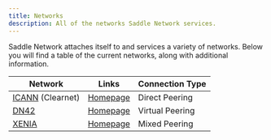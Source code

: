 ```yaml
---
title: Networks
description: All of the networks Saddle Network services.
---
```


Saddle Network attaches itself to and services a variety of networks. Below you will find a table of the current networks, along with additional information.


| Network        | Links                               | Connection Type |
| -------------- | ---------------------------------- | --------------- |
| [ICANN](/infra/networks/icann) (Clearnet) | [Homepage](https://icann.org)    | Direct Peering |
| [DN42](/infra/networks/dn42)          | [Homepage](https://dn42.dev) | Virtual Peering |
| [XENIA](/infra/networks/xenia)         | [Homepage](https://xnia.net)    | Mixed Peering |